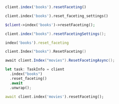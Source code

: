<CodeGroup>

```javascript JS
client.index('books').resetFaceting()
```

```python Python
client.index('books').reset_faceting_settings()
```

```php PHP
$client->index('books')->resetFaceting();
```

```java Java
client.index("books").resetFacetingSettings();
```

```ruby Ruby
index('books').reset_faceting
```

```go Go
client.Index("books").ResetFaceting()
```

```csharp C#
await client.Index("movies").ResetFacetingAsync();
```

```rust Rust
let task: TaskInfo = client
  .index("books")
  .reset_faceting()
  .await
  .unwrap();
```

```dart Dart
await client.index('movies').resetFaceting();
```
</CodeGroup>